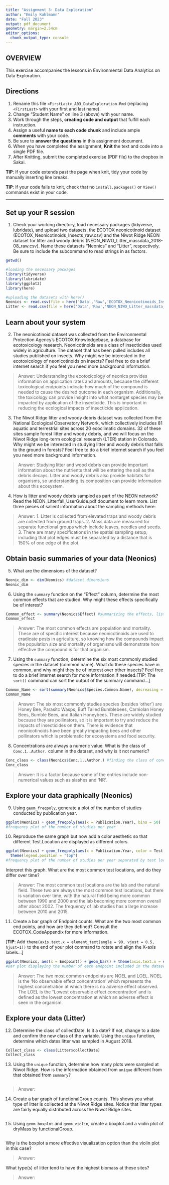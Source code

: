 ```yaml
---
title: "Assignment 3: Data Exploration"
author: "Emily Kuhlmann"
date: "Fall 2023"
output: pdf_document
geometry: margin=2.54cm
editor_options: 
  chunk_output_type: console
---
```


## OVERVIEW

This exercise accompanies the lessons in Environmental Data Analytics on Data Exploration.

## Directions

1.  Rename this file `<FirstLast>_A03_DataExploration.Rmd` (replacing `<FirstLast>` with your first and last name).
2.  Change "Student Name" on line 3 (above) with your name.
3.  Work through the steps, **creating code and output** that fulfill each instruction. 
4.  Assign a useful **name to each code chunk** and include ample **comments** with your code.
5.  Be sure to **answer the questions** in this assignment document.
6.  When you have completed the assignment, **Knit** the text and code into a single PDF file.
7.  After Knitting, submit the completed exercise (PDF file) to the dropbox in Sakai.

**TIP**: If your code extends past the page when knit, tidy your code by manually inserting line breaks.

**TIP**: If your code fails to knit, check that no `install.packages()` or `View()` commands exist in your code. 

---

## Set up your R session

1.  Check your working directory, load necessary packages (tidyverse, lubridate), and upload two datasets: the ECOTOX neonicotinoid dataset (ECOTOX_Neonicotinoids_Insects_raw.csv) and the Niwot Ridge NEON dataset for litter and woody debris (NEON_NIWO_Litter_massdata_2018-08_raw.csv). Name these datasets "Neonics" and "Litter", respectively. Be sure to include the subcommand to read strings in as factors.

```r
getwd()

#loading the necessary packages
library(tidyverse)
library(lubridate)
library(ggplot2)
library(here)

#uploading the datasets with here()
Neonics <- read.csv(file = here('Data','Raw','ECOTOX_Neonicotinoids_Insects_raw.csv'), stringsAsFactors = T) 
Litter <- read.csv(file = here('Data','Raw','NEON_NIWO_Litter_massdata_2018-08_raw.csv'), stringsAsFactors = T)
```

## Learn about your system

2.  The neonicotinoid dataset was collected from the Environmental Protection Agency's ECOTOX Knowledgebase, a database for ecotoxicology research. Neonicotinoids are a class of insecticides used widely in agriculture. The dataset that has been pulled includes all studies published on insects. Why might we be interested in the ecotoxicology of neonicotinoids on insects? Feel free to do a brief internet search if you feel you need more background information.

> Answer: Understanding the ecotoxicology of neonics provides information on application rates and amounts, because the different toxicological endpoints indicate how much of the compound is needed to cause the desired outcome in each organism. Additionally, the toxicology can provide insight into what nontarget species may be impacted by application of the insecticide. This is important in reducing the ecological impacts of insecticide application. 

3.  The Niwot Ridge litter and woody debris dataset was collected from the National Ecological Observatory Network, which collectively includes 81 aquatic and terrestrial sites across 20 ecoclimatic domains. 32 of these sites sample forest litter and woody debris, and we will focus on the Niwot Ridge long-term ecological research (LTER) station in Colorado. Why might we be interested in studying litter and woody debris that falls to the ground in forests? Feel free to do a brief internet search if you feel you need more background information.

> Answer: Studying litter and wood debris can provide important information about the nutrients that will be entering the soil as the debris decays. Litter and woody debris also provide habitats for organisms, so understanding its composition can provide information about this ecosystem. 

4.  How is litter and woody debris sampled as part of the NEON network? Read the NEON_Litterfall_UserGuide.pdf document to learn more. List three pieces of salient information about the sampling methods here:

> Answer: 
 1. Litter is collected from elevated traps and woody debris are collected from ground traps. 
 2. Mass data are measured for separate functional groups which include leaves, needles and seeds. 
 3. There are many specifications in the spatial sampling setup, including that plot edges must be separated by a distance that is 150% of one edge of the plot. 

## Obtain basic summaries of your data (Neonics)

5.  What are the dimensions of the dataset?

```r
Neonic_dim <- dim(Neonics) #dataset dimensions
Neonic_dim
```

6.  Using the `summary` function on the "Effect" column, determine the most common effects that are studied. Why might these effects specifically be of interest?

```r
Common_effect <- summary(Neonics$Effect) #summarizing the effects, lists the count for each effect
Common_effect
```

> Answer: The most common effects are population and mortality. These are of specific interest because neonicotinoids are used to eradicate pests in agriculture, so knowing how the compounds impact the population size and mortality of organisms will demonstrate how effective the compound is for that organism. 


7.  Using the `summary` function, determine the six most commonly studied species in the dataset (common name). What do these species have in common, and why might they be of interest over other insects? Feel free to do a brief internet search for more information if needed.[TIP: The `sort()` command can sort the output of the summary command...]

```r
Common_Name <- sort(summary(Neonics$Species.Common.Name), decreasing = T) #summarizing the species and sorting in order of decreasing frequency
Common_Name
```

> Answer: The six most commonly studies species (besides 'other') are Honey Bee, Parasitc Wasps, Buff Tailed Bumblebees, Carniolan Honey Bees, Bumble Bees, and Italian Honeybees. These are widely studied because they are pollinators, so it is important to try and reduce the impacts of insecticides on them. There is evidence that neonicotinoids have been greatly impacting bees and other pollinators which is problematic for ecosystems and food security. 

8.  Concentrations are always a numeric value. What is the class of `Conc.1..Author.` column in the dataset, and why is it not numeric?

```r
Conc_class <- class(Neonics$Conc.1..Author.) #finding the class of concentration, which is a factor
Conc_class
```

> Answer: It is a factor because some of the entries include non-numerical values such as slashes and 'NR'. 

## Explore your data graphically (Neonics)

9.  Using `geom_freqpoly`, generate a plot of the number of studies conducted by publication year.

```r
ggplot(Neonics) + geom_freqpoly(aes(x = Publication.Year), bins = 50) 
#frequency plot of the number of studies per year
```

10. Reproduce the same graph but now add a color aesthetic so that different Test.Location are displayed as different colors.

```r
ggplot(Neonics) + geom_freqpoly(aes(x = Publication.Year, color = Test.Location), bins = 50) +
  theme(legend.position = "top")
#frequency plot of the number of studies per year separated by test location
```

Interpret this graph. What are the most common test locations, and do they differ over time?

> Answer: The most common test locations are the lab and the natural field. These two are always the most common test locations, but there is variation over time, with the natural field being more common between 1990 and 2000 and the lab becoming more common overall after about 2002. The frequency of lab studies has a large increase between 2010 and 2015. 

11. Create a bar graph of Endpoint counts. What are the two most common end points, and how are they defined? Consult the ECOTOX_CodeAppendix for more information. 

[**TIP**: Add `theme(axis.text.x = element_text(angle = 90, vjust = 0.5, hjust=1))` to the end of your plot command to rotate and align the X-axis labels...]

```r
ggplot(Neonics, aes(x = Endpoint)) + geom_bar() + theme(axis.text.x = element_text(angle = 90, vjust = 0.5, hjust=1))
#Bar plot displaying the number of each endpoint included in the dataset
```

> Answer: The two most common endpoints are NOEL and LOEL. NOEL is the 'No observable effect concentration' which represents the highest concnetration at which there is no adverse effect observed. The LOEL is the "Lowest observable effect concentration' and is defined as the lowest concentration at which an adverse effect is seen in the organism. 

## Explore your data (Litter)

12. Determine the class of collectDate. Is it a date? If not, change to a date and confirm the new class of the variable. Using the `unique` function, determine which dates litter was sampled in August 2018.

```r
Collect_class <- class(Litter$collectDate)
Collect_class


```

13. Using the `unique` function, determine how many plots were sampled at Niwot Ridge. How is the information obtained from `unique` different from that obtained from `summary`?

```r

```

> Answer:

14. Create a bar graph of functionalGroup counts. This shows you what type of litter is collected at the Niwot Ridge sites. Notice that litter types are fairly equally distributed across the Niwot Ridge sites.

```r

```

15. Using `geom_boxplot` and `geom_violin`, create a boxplot and a violin plot of dryMass by functionalGroup.

```r

```

Why is the boxplot a more effective visualization option than the violin plot in this case?

> Answer:

What type(s) of litter tend to have the highest biomass at these sites?

> Answer:
